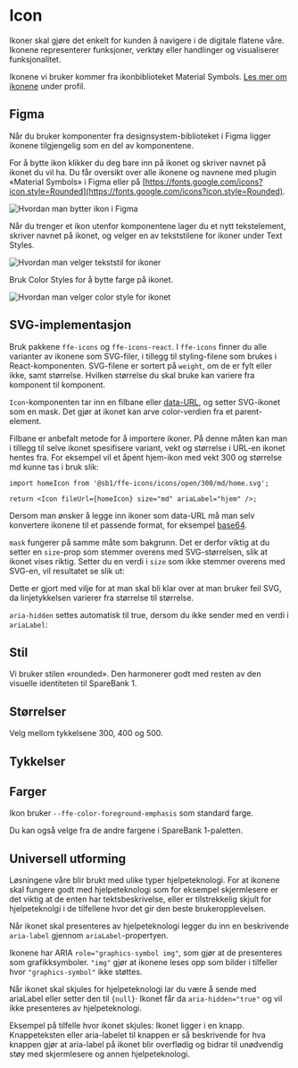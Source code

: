 
<Meta of={IconStories} />

# Icon

Ikoner skal gjøre det enkelt for kunden å navigere i de digitale flatene våre. Ikonene representerer funksjoner, verktøy eller handlinger og visualiserer funksjonalitet.

Ikonene vi bruker kommer fra ikonbiblioteket Material Symbols. [Les mer om ikonene](https://design.sparebank1.no/profil/ikoner/) under profil.

## Figma

Når du bruker komponenter fra designsystem-biblioteket i Figma ligger ikonene tilgjengelig som en del av komponentene.

For å bytte ikon klikker du deg bare inn på ikonet og skriver navnet på ikonet du vil ha. Du får oversikt over alle ikonene og navnene med plugin «Material Symbols»
i Figma eller på [https://fonts.google.com/icons?icon.style=Rounded](https://fonts.google.com/icons?icon.style=Rounded).

<img src={bytteIkonSrc} alt="Hvordan man bytter ikon i Figma" />

Når du trenger et ikon utenfor komponentene lager du et nytt tekstelement, skriver navnet på ikonet, og velger en av tekststilene for ikoner under Text Styles.

<img src={velgerTextStilSrc} alt="Hvordan man velger tekststil for ikoner" />

Bruk Color Styles for å bytte farge på ikonet.

<img src={velgerColorSrc} alt="Hvordan man velger color style for ikonet" />

## SVG-implementasjon

Bruk pakkene `ffe-icons` og `ffe-icons-react`. I `ffe-icons` finner du alle varianter av ikonene som SVG-filer, i tillegg til styling-filene som brukes i React-komponenten.
SVG-filene er sortert på `weight`, om de er fylt eller ikke, samt størrelse. Hvilken størrelse du skal bruke kan variere fra komponent til komponent.

`Icon`-komponenten tar inn en filbane eller [data-URL](https://developer.mozilla.org/en-US/docs/Web/HTTP/Basics_of_HTTP/Data_URLs), og setter SVG-ikonet som en mask. Det gjør at ikonet kan arve color-verdien fra et parent-element.

Filbane er anbefalt metode for å importere ikoner. På denne måten kan man i tillegg til selve ikonet spesifisere variant, vekt og størrelse i URL-en ikonet hentes fra.
For eksempel vil et åpent hjem-ikon med vekt 300 og størrelse md kunne tas i bruk slik:

```
import homeIcon from '@sb1/ffe-icons/icons/open/300/md/home.svg';

return <Icon fileUrl={homeIcon} size="md" ariaLabel="hjem" />;
```

Dersom man ønsker å legge inn ikoner som data-URL må man selv konvertere ikonene til et passende format, for eksempel [base64](https://developer.mozilla.org/en-US/docs/Glossary/Base64).

<Canvas of={IconStories.Standard} />
<Controls of={IconStories.Standard} />

`mask` fungerer på samme måte som bakgrunn. Det er derfor viktig at du setter en `size`-prop som stemmer overens med SVG-størrelsen, slik at ikonet vises riktig.
Setter du en verdi i `size` som ikke stemmer overens med SVG-en, vil resultatet se slik ut:

<Canvas of={IconStories.WrongSize} />

Dette er gjort med vilje for at man skal bli klar over at man bruker feil SVG, da linjetykkelsen varierer fra størrelse til størrelse.

`aria-hidden` settes automatisk til true, dersom du ikke sender med en verdi i `ariaLabel`:

<Canvas of={IconStories.NoAriaLabel} />

## Stil

Vi bruker stilen «rounded». Den harmonerer godt med resten av den visuelle identiteten til SpareBank 1.

## Størrelser

Velg mellom tykkelsene 300, 400 og 500.

<Canvas of={IconStories.Sizes} />

## Tykkelser

<Canvas of={IconStories.Weights} />

## Farger

Ikon bruker `--ffe-color-foreground-emphasis` som standard farge.

Du kan også velge fra de andre fargene i SpareBank 1-paletten.

## Universell utforming

Løsningene våre blir brukt med ulike typer hjelpeteknologi. For at ikonene skal fungere godt med hjelpeteknologi som for
eksempel skjermlesere er det viktig at de enten har tektsbeskrivelse, eller er tilstrekkelig skjult for hjelpeteknolgi i
de tilfellene hvor det gir den beste brukeropplevelsen.

Når ikonet skal presenteres av hjelpeteknologi legger du inn en beskrivende `aria-label` gjennom `ariaLabel`-propertyen.

Ikonene har ARIA `role="graphics-symbol img"`, som gjør at de presenteres som grafikksymboler. `"img"` gjør at ikonene leses
opp som bilder i tilfeller hvor `"graphics-symbol"` ikke støttes.

Når ikonet skal skjules for hjelpeteknologi lar du være å sende med ariaLabel eller setter den til `{null}`·
Ikonet får da `aria-hidden="true"` og vil ikke presenteres av hjelpeteknologi.

Eksempel på tilfelle hvor ikonet skjules: Ikonet ligger i en knapp. Knappeteksten eller aria-labelet til knappen er så
beskrivende for hva knappen gjør at aria-label på ikonet blir overflødig og bidrar til unødvendig støy med skjermlesere
og annen hjelpeteknologi.

<Canvas of={IconStories.UniversellUtforming} />
